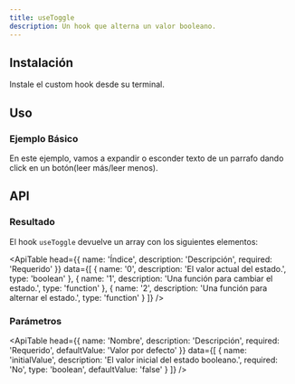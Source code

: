 ```yaml
---
title: useToggle
description: Un hook que alterna un valor booleano.
---
```


## Instalación

Instale el custom hook desde su terminal.

<Snippet pkg text='@raddix/use-toggle' />

## Uso

### Ejemplo Básico

En este ejemplo, vamos a expandir o esconder texto de un parrafo
dando click en un botón(leer más/leer menos).

<CodeBlock folder='use-toggle' file='example1.tsx' />

## API

### Resultado

El hook `useToggle` devuelve un array con los siguientes elementos:

<ApiTable
  head={{
    name: 'Índice',
    description: 'Descripción',
    required: 'Requerido'
  }}
  data={[
    {
      name: '0',
      description: 'El valor actual del estado.',
      type: 'boolean'
    },
    {
      name: '1',
      description: 'Una función para cambiar el estado.',
      type: 'function'
    },
    {
      name: '2',
      description: 'Una función para alternar el estado.',
      type: 'function'
    }
  ]}
/>

### Parámetros

<ApiTable
  head={{
    name: 'Nombre',
    description: 'Descripción',
    required: 'Requerido',
    defaultValue: 'Valor por defecto'
  }}
  data={[
    {
      name: 'initialValue',
      description: 'El valor inicial del estado booleano.',
      required: 'No',
      type: 'boolean',
      defaultValue: 'false'
    }
  ]}
/>
